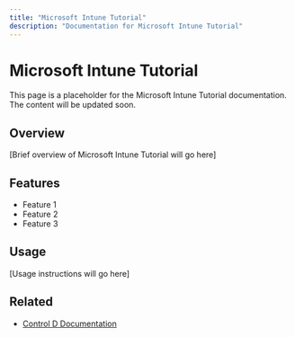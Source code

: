 ```yaml
---
title: "Microsoft Intune Tutorial"
description: "Documentation for Microsoft Intune Tutorial"
---
```


# Microsoft Intune Tutorial

This page is a placeholder for the Microsoft Intune Tutorial documentation. The content will be updated soon.

## Overview

[Brief overview of Microsoft Intune Tutorial will go here]

## Features

- Feature 1
- Feature 2
- Feature 3

## Usage

[Usage instructions will go here]

## Related

- [Control D Documentation](https://docs.controld.com/)
